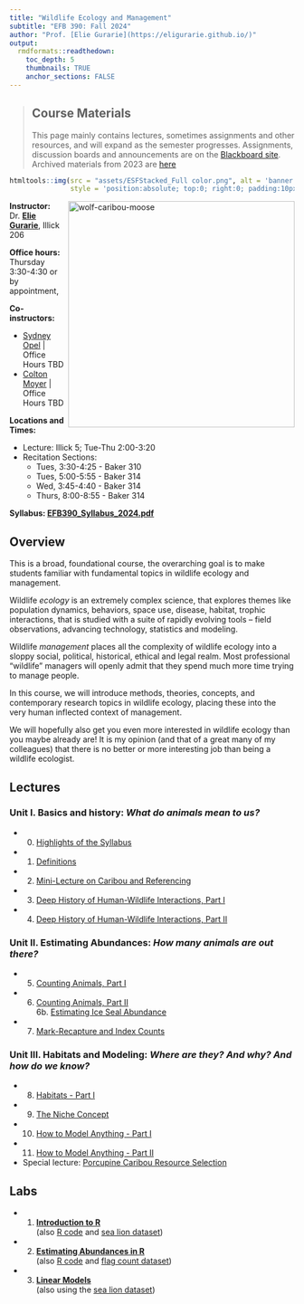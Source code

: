 ```yaml
---
title: "Wildlife Ecology and Management"
subtitle: "EFB 390: Fall 2024"
author: "Prof. [Elie Gurarie](https://eligurarie.github.io/)"
output: 
  rmdformats::readthedown:
    toc_depth: 5
    thumbnails: TRUE
    anchor_sections: FALSE
---
```


<!-- Google tag (gtag.js) -->
<script async src="https://www.googletagmanager.com/gtag/js?id=G-DTFGD3SPTQ"></script>
<script>
  window.dataLayer = window.dataLayer || [];
  function gtag(){dataLayer.push(arguments);}
  gtag('js', new Date());

  gtag('config', 'G-DTFGD3SPTQ');
</script>

> ## Course Materials
>
> This page mainly contains lectures, sometimes assignments and other resources, and will expand as the semester progresses.  Assignments, discussion boards and  announcements are on the [Blackboard site](https://blackboard.syracuse.edu/ultra/courses/_531605_1/outline).  Archived materials from 2023 are [here](Archive2023/index_archive.html)
>

```r
htmltools::img(src = "assets/ESFStacked_Full color.png", alt = 'banner', 
               style = 'position:absolute; top:0; right:0; padding:10px; width:150px')
```

<img src="assets/moose.jpg" alt="wolf-caribou-moose" style="width:400px" align="right"/>

**Instructor:** Dr. [**Elie Gurarie**](https://www.esf.edu/faculty/gurarie/), Illick 206

**Office hours:**  Thursday 3:30-4:30 or by appointment, 

**Co-instructors:** 

- [Sydney Opel](mailto:slopel@esf.edu) | Office Hours TBD
- [Colton Moyer](mailto:cmoyer@esf.edu) | Office Hours TBD 

**Locations and Times:** 

- Lecture: Illick 5; Tue-Thu 2:00-3:20
- Recitation Sections: 
  - Tues, 3:30-4:25 - Baker 310
  - Tues, 5:00-5:55 - Baker 314
  - Wed, 3:45-4:40 - Baker 314
  - Thurs, 8:00-8:55 - Baker 314

**Syllabus: [EFB390_Syllabus_2024.pdf](EFB390_Syllabus_2024.pdf)**

## Overview

This is a broad, foundational course, the overarching goal is to make students familiar with fundamental topics in wildlife ecology and management. 

Wildlife *ecology* is an extremely complex science, that explores themes like population dynamics, behaviors, space use, disease, habitat, trophic interactions, that is studied with a suite of rapidly evolving tools – field observations, advancing technology, statistics and modeling. 

Wildlife *management* places all the complexity of wildlife ecology into a sloppy social, political, historical, ethical and legal realm. Most professional “wildlife” managers will openly admit that they spend much more time trying to manage people. 

In this course, we will introduce methods, theories, concepts, and contemporary research topics in wildlife ecology, placing these into the very human inflected context of management. 

We will hopefully also get you even more interested in wildlife ecology than you maybe already are!  It is my opinion (and that of a great many of my colleagues) that there is no better or more interesting job than being a wildlife ecologist.   


## Lectures

### Unit I. Basics and history: *What do animals mean to us?*

- 0. [Highlights of the Syllabus](lectures/Lecture00/HighlightsOfTheSyllabus.html)  
- 1. [Definitions](lectures/Lecture01/Lecture_Basics.html) 
- 2. [Mini-Lecture on Caribou and Referencing](lectures/Lecture03/ResearchAndCaribou.pdf)
- 3. [Deep History of Human-Wildlife Interactions, Part I](lectures/Lecture03/Lecture03_DeepHistory.html)
- 4. [Deep History of Human-Wildlife Interactions, Part II](lectures/Lecture04/Lecture04_HistoryPartII.html)

### Unit II. Estimating Abundances: *How many animals are out there?*
- 5. [Counting Animals, Part I](lectures/Lecture05/Lecture05_CountingAnimals.html)
- 6. [Counting Animals, Part II](lectures/Lecture06/Lecture06_CountingAnimals_PartII.html) <br>
6b. [Estimating Ice Seal Abundance](lectures/Lecture06/Lecture06b_EstimatingAntarcticIceSeals.pdf)
- 7. [Mark-Recapture and Index Counts](lectures/Lecture07/Lecture07_IndexCounts.html) 


### Unit III. Habitats and Modeling: *Where are they? And why? And how do we know?*
- 8. [Habitats - Part I](lectures/Lecture08/Lecture_Habitat_PartI.html)
- 9. [The Niche Concept](lectures/Lecture09/Lecture09_NichesAndHabitats.html)
- 10. [How to Model Anything - Part I](lectures/Lecture10/Lecture_Modeling.html)
- 11. [How to Model Anything - Part II](lectures/Lecture10/Lecture_Modeling_PartII.html)
- Special lecture: [Porcupine Caribou Resource Selection](lectures/Lecture10/Lecture_PCH_RSF.pdf)

## Labs
- 1. [**Introduction to R**](labs/Lab1_IntroToR/IntroToR.html) <br> (also [R code](labs/Lab1_IntroToR/IntroToR.R) and [sea lion dataset](labs/Lab1_IntroToR/SeaLions.csv))
    
- 2. [**Estimating Abundances in R**](labs/Lab1b_EstimatingFlagAbundances/EstimatingAbundancesInR.html) <br> (also [R code](labs/Lab1b_EstimatingFlagAbundances/EstimatingAbundancesInR.R) and [flag count dataset](labs/Lab1b_EstimatingFlagAbundances/CirclesAndSquares.csv))

- 3. [**Linear Models**](labs/Lab2_LinearModeling/Lab2_Modeling.html) <br>
(also using the [sea lion dataset](labs/Lab1_IntroToR/SeaLions.csv))
<!--  -->


